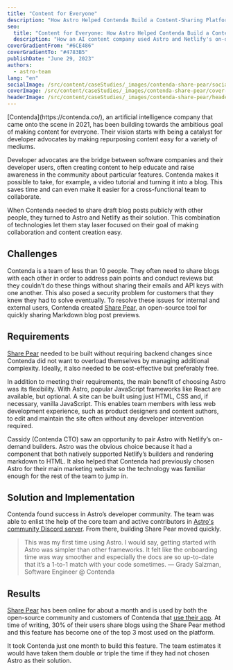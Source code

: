 ```yaml
---
title: "Content for Everyone"
description: "How Astro Helped Contenda Build a Content-Sharing Platform in One Month"
seo:
  title: "Content for Everyone: How Astro Helped Contenda Build a Content-Sharing Platform in One Month"
  description: "How an AI content company used Astro and Netlify's on-demand builders to enable users to share their generated blog posts with each other - all in one month."
coverGradientFrom: "#6CE486"
coverGradientTo: "#4783B5"
publishDate: "June 29, 2023"
authors:
  - astro-team
lang: "en"
socialImage: /src/content/caseStudies/_images/contenda-share-pear/social-image.webp
coverImage: /src/content/caseStudies/_images/contenda-share-pear/cover-image.webp
headerImage: /src/content/caseStudies/_images/contenda-share-pear/header.webp
---
```



<div class="text-white space-y-8">
	<div class="text-2xl leading-normal tracking-normal text-astro-gray-100">
		[Contenda](https://contenda.co/), an artificial intelligence company that came onto the scene in
		2021, has been building towards the ambitious goal of making content for everyone. Their vision
		starts with being a catalyst for developer advocates by making repurposing content easy for a
		variety of mediums.
	</div>

Developer advocates are the bridge between software companies and their developer users, often creating content to help educate and raise awareness in the community about particular features. Contenda makes it possible to take, for example, a video tutorial and turning it into a blog. This saves time and can even make it easier for a cross-functional team to collaborate.

When Contenda needed to share draft blog posts publicly with other people, they turned to Astro and Netlify as their solution. This combination of technologies let them stay laser focused on their goal of making collaboration and content creation easy.

</div>

<div class="my-8">
	<ImageFigure caption="Take any video and turn it into effective written content with Contenda.">
		<BlogContentImage src={videosToContent} />
	</ImageFigure>
</div>

## Challenges

Contenda is a team of less than 10 people. They often need to share blogs with each other in order to address pain points and conduct reviews but they couldn’t do these things without sharing their emails and API keys with one another. This also posed a security problem for customers that they knew they had to solve eventually. To resolve these issues for internal and external users, Contenda created [Share Pear](https://github.com/Contenda-Team/share-pear), an open-source tool for quickly sharing Markdown blog post previews.

## Requirements

[Share Pear](https://github.com/Contenda-Team/share-pear) needed to be built without requiring backend changes since Contenda did not want to overload themselves by managing additional complexity. Ideally, it also needed to be cost-effective but preferably free.

In addition to meeting their requirements, the main benefit of choosing Astro was its flexibility. With Astro, popular JavaScript frameworks like React are available, but optional. A site can be built using just HTML, CSS and, if necessary, vanilla JavaScript. This enables team members with less web development experience, such as product designers and content authors, to edit and maintain the site often without any developer intervention required.

Cassidy (Contenda CTO) saw an opportunity to pair Astro with Netlify’s on-demand builders. Astro was the obvious choice because it had a component that both natively supported Netlify’s builders and rendering markdown to HTML. It also helped that Contenda had previously chosen Astro for their main marketing website so the technology was familiar enough for the rest of the team to jump in.

## Solution and Implementation

Contenda found success in Astro’s developer community. The team was able to enlist the help of the core team and active contributors in [Astro's community Discord server](https://astro.build/chat/). From there, building Share Pear moved quickly.

<Blockquote>
	<Fragment slot="quote">
		This was my first time using Astro. I would say, getting started with Astro was simpler than
		other frameworks. It felt like the onboarding time was way smoother and especially the docs are
		so up-to-date that it’s a 1-to-1 match with your code sometimes.
	</Fragment>
	<Fragment slot="caption">— Grady Salzman, Software Engineer @ Contenda</Fragment>
</Blockquote>

<BlogContentImage src={screenshot1} />

## Results

[Share Pear](https://github.com/Contenda-Team/share-pear) has been online for about a month and is used by both the open-source community and customers of Contenda that [use their app](https://signup.contenda.co/). At time of writing, 30% of their users share blogs using the Share Pear method and this feature has become one of the top 3 most used on the platform.

It took Contenda just one month to build this feature. The team estimates it would have taken them double or triple the time if they had not chosen Astro as their solution.

<ImageFigure caption="Contenda’s blog post preview share feature">
	<BlogContentImage src={screenshot2} />
</ImageFigure>
